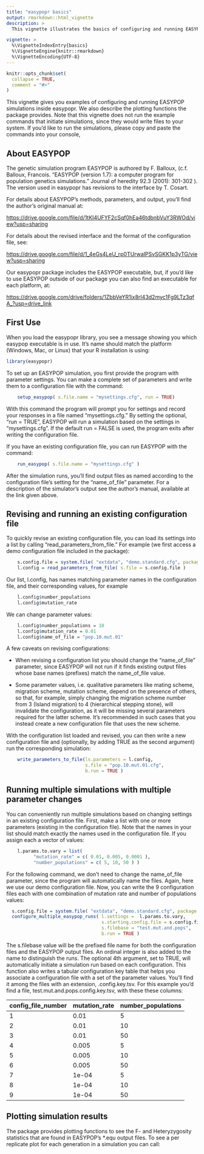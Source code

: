 ```yaml
---
title: "easypopr basics"
output: rmarkdown::html_vignette
description: >
  This vignette illustrates the basics of configuring and running EASYPOP simulations in R.

vignette: >
  %\VignetteIndexEntry{basics}
  %\VignetteEngine{knitr::rmarkdown}
  %\VignetteEncoding{UTF-8}
---
```


```r
knitr::opts_chunk$set(
  collapse = TRUE,
  comment = "#>"
)
```

This vignette gives you examples of configuring and running EASYPOP simulations inside easypopr.  We also describe the plotting functions the package provides.  Note that this vignette does not run the example commands that initiate simulations, since they would write files to your system.  If you'd like to run the simulations, please copy and paste the commands into your console, 

## About EASYPOP

The genetic simulation program EASYPOP is authored by F. Balloux, (c.f. Balloux, Francois. "EASYPOP (version 1.7): a computer program for population genetics simulations." Journal of heredity 92.3 (2001): 301-302 ). The version used in easypopr has revisions to the interface by T. Cosart.

For details about EASYPOP's methods, parameters, and output, you'll find the author's original manual at:

<https://drive.google.com/file/d/1tKI4UFYF2cSqf0hEa46tdbnbVuY3RWOd/view?usp=sharing>

For details about the revised interface and the format of the configuration file, see:

<https://drive.google.com/file/d/1_4eGs4LeU_rp0TUrwaIPSvSGKK1p3yTG/view?usp=sharing>

Our easypopr package includes the EASYPOP executable, but, if you'd like to use EASYPOP outside of our package you can also find an executable for each platform, at:

<https://drive.google.com/drive/folders/1ZbbVeYR1ix8rI43d2myc1Fg9LTz3qfA_?usp=drive_link>

## First Use

When you load the easypopr library, you see a message showing you which easypop executable is in use. It's name should match the platform (Windows, Mac, or Linux) that your R installation is using:

```r
library(easypopr)
```

To set up an EASYPOP simulation, you first provide the program with parameter settings. You can make a complete set of parameters and write them to a configuration file with the command:

```r
    setup_easypop( s.file.name = "mysettings.cfg", run = TRUE)
```

With this command the program will prompt you for settings and record your responses in a file named "mysettings.cfg." By setting the optional, "run = TRUE", EASYPOP will run a simulation based on the settings in "mysettings.cfg". If the default run = FALSE is used, the program exits after writing the configuration file.

If you have an existing configuration file, you can run EASYPOP with the command:

```r
    run_easypop( s.file.name = "mysettings.cfg" )
```

After the simulation runs, you'll find output files as named according to the configuration file's setting for the "name_of_file" parameter.  For a description of the simulator's output see the author's manual, available at the link given above.

## Revising and running an existing configuration file

To quickly revise an existing configuration file, you can load its settings into a list by calling "read_parameters_from_file."  For example (we first access a demo configuration file included in the package):

```r
    s.config.file = system.file( "extdata", "demo.standard.cfg", package = "easypopr") 
    l.config = read_parameters_from_file( s.file = s.config.file )
```

Our list, l.config, has names matching parameter names in the configuration file, and their corresponding values, for example

```r
    l.config$number_populations
    l.config$mutation_rate
```

We can change parameter values:

```r
    l.config$number_populations = 10
    l.config$mutation_rate = 0.01
    l.config$name_of_file = "pop.10.mut.01"
```

A few caveats on revising configurations:

-   When revising a configuration list you should change the "name_of_file" parameter, since EASYPOP will not run if it finds existing output files whose base names (prefixes) match the name_of_file value.

-   Some parameter values, i.e. qualitative parameters like mating scheme, migration scheme, mutation scheme, depend on the presence of others, so that, for example, simply changing the migration scheme number from 3 (Island migration) to 4 (hierarchical stepping stone), will invalidate the configuration, as it will be missing several parameters required for the latter scheme. It's recommended in such cases that you instead create a new configuration file that uses the new scheme.

With the configuration list loaded and revised, you can then write a new configuration file and (optionally, by adding TRUE as the second argument) run the corresponding simulation:

```r
    write_parameters_to_file(ls.parameters = l.config, 
                             s.file = "pop.10.mut.01.cfg", 
                             b.run = TRUE )
```

## Running multiple simulations with multiple parameter changes

You can conveniently run multiple simulations based on changing settings in an existing configuration file. First, make a list with one or more parameters (existing in the configuration file). Note that the names in your list should match exactly the names used in the configuration file. If you assign each a vector of values:

```r
    l.params.to.vary = list( 
          "mutation_rate" = c( 0.01, 0.005, 0.0001 ),
          "number_populations" = c( 5, 10, 50 ) )
```

For the following command, we don't need to change the name_of_file parameter, since the program will automatically name the files.  Again, here we use our demo configuration file.  Now, you can write the 9 configuration files each with one combination of mutation rate and number of populations values:

```r

  s.config.file = system.file( "extdata", "demo.standard.cfg", package = "easypopr") 
  configure_multiple_easypop_runs( l.settings =  l.params.to.vary, 
                                   s.starting.config.file = s.config.file, 
                                   s.filebase = "test.mut.and.pops",
                                   b.run = TRUE )
```

The s.filebase value will be the prefixed file name for both the configuration files and the EASYPOP output files. An ordinal integer is also added to the name to distinguish the runs. The optional 4th argument, set to TRUE, will automatically initiate a simulation run based on each configuration. This function also writes a tabular configuration key table that helps you associate a configuration file with a set of the parameter values. You'll find it among the files with an extension, .config.key.tsv. For this example you'd find a file, test.mut.and.pops.config.key.tsv, with these these columns:

| config_file_number | mutation_rate | number_populations |
|--------------------|---------------|--------------------|
| 1                  | 0.01          | 5                  |
| 2                  | 0.01          | 10                 |
| 3                  | 0.01          | 50                 |
| 4                  | 0.005         | 5                  |
| 5                  | 0.005         | 10                 |
| 6                  | 0.005         | 50                 |
| 7                  | 1e-04         | 5                  |
| 8                  | 1e-04         | 10                 |
| 9                  | 1e-04         | 50                 |

## Plotting simulation results

The package provides plotting functions to see the F- and Heteryzygosity statistics that are found in EASYPOP's *.equ output files.  To see a per replicate plot for each generation in a simulation you can call:


